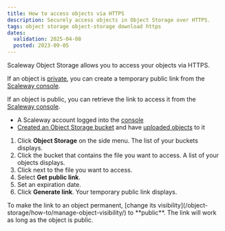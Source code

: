 ```yaml
---
title: How to access objects via HTTPS
description: Securely access objects in Object Storage over HTTPS.
tags: object storage object-storage download https
dates:
  validation: 2025-04-08
  posted: 2023-09-05
---
```



Scaleway Object Storage allows you to access your objects via HTTPS.

If an object is [private](/object-storage/how-to/manage-object-visibility/), you can create a temporary public link from the [Scaleway console](https://console.scaleway.com).

If an object is public, you can retrieve the link to access it from the [Scaleway console](https://console.scaleway.com).

<Requirements />

- A Scaleway account logged into the [console](https://console.scaleway.com)
- [Created an Object Storage bucket](/object-storage/how-to/create-a-bucket/) and have [uploaded objects](/object-storage/how-to/upload-files-into-a-bucket/) to it

1. Click **Object Storage** on the side menu. The list of your buckets displays.
2. Click the bucket that contains the file you want to access. A list of your objects displays.
3. Click <Icon name="more" /> next to the file you want to access.
4. Select **Get public link**.
5. Set an expiration date.
6. Click **Generate link**. Your temporary public link displays.

<Message type="note">
  To make the link to an object permanent, [change its visibility](/object-storage/how-to/manage-object-visibility/) to **public**. The link will work as long as the object is public.
</Message>
